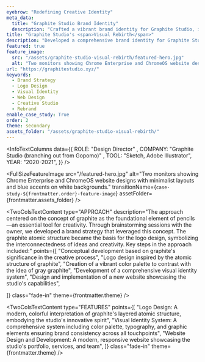 ```yaml
---
eyebrow: "Redefining Creative Identity"
meta_data:
  title: "Graphite Studio Brand Identity"
  description: "Crafted a vibrant brand identity for Graphite Studio, including logo design and responsive website. Concept inspired by graphite's role in creativity, driving business growth."
title: "Graphite Studio's <span>Visual Rebirth</span>"
description: "Developed a comprehensive brand identity for Graphite Studio, a new design studio branching out from Gopomo. The project encompassed logo design inspired by graphite's atomic structure, visual identity system creation, and website development, resulting in a cohesive brand that embodies the studio's innovative spirit and creative approach."
featured: true
feature_image: 
  src: "/assets/graphite-studio-visual-rebirth/featured-hero.jpg"
  alt: "Two monitors showing Chrome Enterprise and ChromeOS website designs with minimalist layouts and blue accents on white backgrounds."
url: "https://graphitestudio.xyz/"
keywords:
  - Brand Strategy
  - Logo Design
  - Visual Identity
  - Web Design
  - Creative Studio
  - Rebrand
enable_case_study: True
order: 2
theme: secondary
assets_folder: "/assets/graphite-studio-visual-rebirth/"
---
```


<InfoTextColumns data={{
    ROLE: "Design Director" ,
    COMPANY: "Graphite Studio (branching out from Gopomo)" ,
    TOOL: "Sketch, Adobe Illustrator",
    YEAR: "2020-2021",
  }}
/>

<FullSizeFeatureImage
  src="/featured-hero.jpg"
  alt="Two monitors showing Chrome Enterprise and ChromeOS website designs with minimalist layouts and blue accents on white backgrounds."
  transitionName={`case-study-${frontmatter.order}-feature-image`}
  assetFolder={frontmatter.assets_folder}
/>

<TwoColsTextContent
  type="CHALLENGE"
  description="Gopomo faced the challenge of establishing a distinct identity for its new design studio offshoot, Graphite Studio. The new brand needed to stand out in the competitive creative industry while maintaining a connection to its origins. The challenge was to create a visual identity that would effectively communicate the studio's innovative approach and creative expertise."
  class="fade-in"
  theme={frontmatter.theme}
/>

<TwoColsTextContent
  type="APPROACH"
  description="The approach centered on the concept of graphite as the foundational element of pencils—an essential tool for creativity. Through brainstorming sessions with the owner, we developed a brand strategy that leveraged this concept. The graphite atomic structure became the basis for the logo design, symbolizing the interconnectedness of ideas and creativity. Key steps in the approach included:"
  points={[
    "Conceptual development based on graphite's significance in the creative process",
    "Logo design inspired by the atomic structure of graphite",
    "Creation of a vibrant color palette to contrast with the idea of gray graphite",
    "Development of a comprehensive visual identity system",
    "Design and implementation of a new website showcasing the studio's capabilities",

  ]}
  class="fade-in"
  theme={frontmatter.theme}
/>

<DualFeatureImages
  leftSrc="website-mock-desktop-mobile.jpg"
  leftAlt="Person using laptop and smartphone displaying Graphite studio website."
  rightSrc="website-mock-tablet.jpg"
  rightAlt="Tablet showing Featured Projects section on pink and gray background"
  class="fade-in"
  type="left"
  assetFolder={frontmatter.assets_folder}
/>

<TwoColsTextContent
  type="FEATURES"
  points={[
    "Logo Design: A modern, colorful interpretation of graphite's layered atomic structure, embodying the studio's innovative spirit",
    "Visual Identity System: A comprehensive system including color palette, typography, and graphic elements ensuring brand consistency across all touchpoints",
    "Website Design and Development: A modern, responsive website showcasing the studio's portfolio, services, and team",
    ]}
  class="fade-in"
  theme={frontmatter.theme}
/>

<TwoColsTextContent
  type="OUTCOME"
  description="While specific metrics are not available, the project successfully established a strong, distinctive brand identity for Graphite Studio. The new visual identity effectively communicates the studio's creative approach and sets it apart in the market."
  class="fade-in"
  theme={frontmatter.theme}
/>

<DualFeatureImages
  leftSrc="branding-01.jpg"
  leftAlt="Person using laptop and smartphone displaying Graphite studio website."
  rightSrc="branding-02.jpg"
  rightAlt="Tablet showing Featured Projects section on pink and gray background"
  class="fade-in"
  type="even"
  assetFolder={frontmatter.assets_folder}
/>

<TwoColsTextContent
  type="REFLECTION"
  description="The Graphite Studio brand design project demonstrates the power of conceptual thinking in brand development. We created a unique and meaningful brand identity by drawing inspiration from the fundamental tool of creativity—the pencil and its graphite core. This approach not only established a strong visual presence for the new studio but also created a narrative that connected with the creative process itself, potentially resonating deeply with both clients and team members."
  class="fade-in"
  theme={frontmatter.theme}
/>